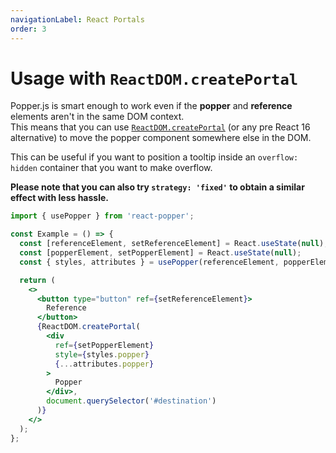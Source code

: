 ```yaml
---
navigationLabel: React Portals
order: 3
---
```


# Usage with `ReactDOM.createPortal`

Popper.js is smart enough to work even if the **popper** and **reference**
elements aren't in the same DOM context.  
This means that you can use
[`ReactDOM.createPortal`](https://reactjs.org/docs/portals.html) (or any pre
React 16 alternative) to move the popper component somewhere else in the DOM.

<x-ad />

This can be useful if you want to position a tooltip inside an
`overflow: hidden` container that you want to make overflow.

**Please note that you can also try `strategy: 'fixed'` to obtain a similar
effect with less hassle.**

```jsx
import { usePopper } from 'react-popper';

const Example = () => {
  const [referenceElement, setReferenceElement] = React.useState(null);
  const [popperElement, setPopperElement] = React.useState(null);
  const { styles, attributes } = usePopper(referenceElement, popperElement);

  return (
    <>
      <button type="button" ref={setReferenceElement}>
        Reference
      </button>
      {ReactDOM.createPortal(
        <div
          ref={setPopperElement}
          style={styles.popper}
          {...attributes.popper}
        >
          Popper
        </div>,
        document.querySelector('#destination')
      )}
    </>
  );
};
```
